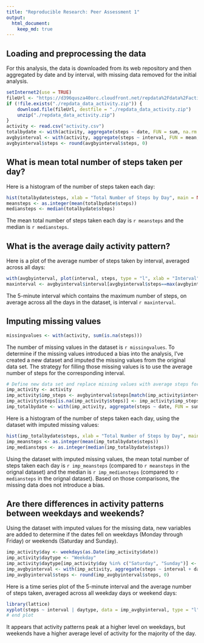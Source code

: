 ```yaml
---
title: "Reproducible Research: Peer Assessment 1"
output: 
  html_document:
    keep_md: true
---
```



## Loading and preprocessing the data
For this analysis, the data is downloaded from its web repository and then aggregated by date and by interval, with missing data removed for the initial analysis.
```r
setInternet2(use = TRUE)
fileUrl <- "https://d396qusza40orc.cloudfront.net/repdata%2Fdata%2Factivity.zip"
if (!file.exists("./repdata_data_activity.zip")) {
    download.file(fileUrl, destfile = "./repdata_data_activity.zip")
    unzip("./repdata_data_activity.zip")
}
activity <- read.csv("activity.csv")
totalbydate <- with(activity, aggregate(steps ~ date, FUN = sum, na.rm = TRUE))
avgbyinterval <- with(activity, aggregate(steps ~ interval, FUN = mean, na.rm = TRUE))
avgbyinterval$steps <- round(avgbyinterval$steps, 0)
```


## What is mean total number of steps taken per day?
Here is a histogram of the number of steps taken each day:
```r
hist(totalbydate$steps, xlab = "Total Number of Steps by Day", main = NULL)
meansteps <- as.integer(mean(totalbydate$steps))
mediansteps <- median(totalbydate$steps)
```
The mean total number of steps taken each day is `r meansteps` and the median is `r mediansteps`.


## What is the average daily activity pattern?
Here is a plot of the average number of steps taken by interval, averaged across all days:
```r
with(avgbyinterval, plot(interval, steps, type = "l", xlab = "Interval", ylab = "Average Steps"))
maxinterval <- avgbyinterval$interval[avgbyinterval$steps==max(avgbyinterval$steps)]
```
The 5-minute interval which contains the maximum number of steps, on average across all the days in the dataset, is interval `r maxinterval`.


## Imputing missing values
```r
missingvalues <- with(activity, sum(is.na(steps)))
```
The number of missing values in the dataset is `r missingvalues`.  To determine if the missing values introduced a bias into the analysis, I've created a new dataset and imputed the missing values from the original data set.  The strategy for filling those missing values is to use the average number of steps for the corresponding interval.
```r
# Define new data set and replace missing values with average steps for the same interval
imp_activity <- activity
imp_activity$imp_steps <- avgbyinterval$steps[match(imp_activity$interval,avgbyinterval$interval)]
imp_activity$steps[is.na(imp_activity$steps)] <- imp_activity$imp_steps[is.na(imp_activity$steps)]
imp_totalbydate <- with(imp_activity, aggregate(steps ~ date, FUN = sum, na.rm = TRUE))
```
Here is a histogram of the number of steps taken each day, using the dataset with imputed missing values:
```r
hist(imp_totalbydate$steps, xlab = "Total Number of Steps by Day", main = NULL)
imp_meansteps <- as.integer(mean(imp_totalbydate$steps))
imp_mediansteps <- as.integer(median(imp_totalbydate$steps))
```
Using the dataset with imputed missing values, the mean total number of steps taken each day is `r imp_meansteps` (compared to `r meansteps` in the orignal dataset) and the median is `r imp_mediansteps` (compared to `r mediansteps` in the orignal dataset).  Based on those comparisons, the missing data does not introduce a bias.


## Are there differences in activity patterns between weekdays and weekends?
Using the dataset with imputed values for the missing data, new variables are added to determine if the dates fell on weekdays (Monday through Friday) or weekends (Saturday and Sunday).
```r
imp_activity$day <- weekdays(as.Date(imp_activity$date))
imp_activity$daytype <- "Weekday"
imp_activity$daytype[imp_activity$day %in% c("Saturday", "Sunday")] <- "Weekend"
imp_avgbyinterval <- with(imp_activity, aggregate(steps ~ interval + daytype, FUN = mean, na.rm = TRUE))
imp_avgbyinterval$steps <- round(imp_avgbyinterval$steps, 0)
```
Here is a time series plot of the 5-minute interval and the average number of steps taken, averaged across all weekday days or weekend days:
```r
library(lattice)
xyplot(steps ~ interval | daytype, data = imp_avgbyinterval, type = "l", layout = c(1,2), xlab = "Interval", ylab = "Number of Steps")
# end plot
```
It appears that activity patterns peak at a higher level on weekdays, but weekends have a higher average level of activity for the majority of the day.